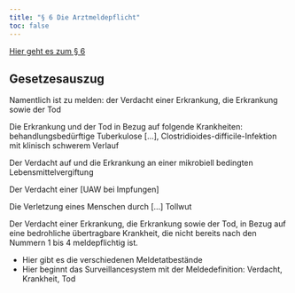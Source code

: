 ```yaml
---
title: "§ 6 Die Arztmeldepflicht"
toc: false
---
```


[Hier geht es zum § 6](https://www.gesetze-im-internet.de/ifsg/__6.html)

::: {.callout-tip}
## Gesetzesauszug
Namentlich ist zu melden: der Verdacht einer Erkrankung, die Erkrankung sowie der Tod

Die Erkrankung und der Tod in Bezug auf folgende Krankheiten: behandlungsbedürftige Tuberkulose [...],     Clostridioides-difficile-Infektion mit klinisch schwerem Verlauf

Der Verdacht auf und die Erkrankung an einer mikrobiell bedingten Lebensmittelvergiftung

Der Verdacht einer [UAW bei Impfungen]

Die Verletzung eines Menschen durch [...] Tollwut

Der Verdacht einer Erkrankung, die Erkrankung sowie der Tod, in Bezug auf eine bedrohliche übertragbare Krankheit, die nicht bereits nach den Nummern 1 bis 4 meldepflichtig ist.

:::

* Hier gibt es die verschiedenen Meldetatbestände
* Hier beginnt das Surveillancesystem mit der Meldedefinition: Verdacht, Krankheit, Tod
